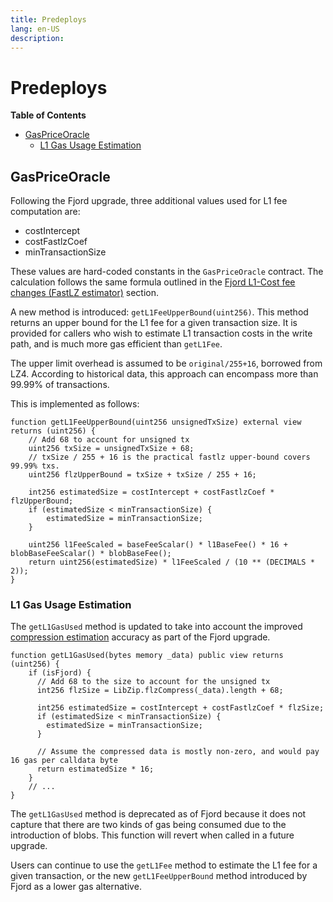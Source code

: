 ```yaml
---
title: Predeploys
lang: en-US
description: 
---
```


# Predeploys

<!-- START doctoc generated TOC please keep comment here to allow auto update -->
<!-- DON'T EDIT THIS SECTION, INSTEAD RE-RUN doctoc TO UPDATE -->
**Table of Contents**

- [GasPriceOracle](#gaspriceoracle)
  - [L1 Gas Usage Estimation](#l1-gas-usage-estimation)

<!-- END doctoc generated TOC please keep comment here to allow auto update -->

## GasPriceOracle

Following the Fjord upgrade, three additional values used for L1 fee computation are:

- costIntercept
- costFastlzCoef
- minTransactionSize

These values are hard-coded constants in the `GasPriceOracle` contract. The
calculation follows the same formula outlined in the
[Fjord L1-Cost fee changes (FastLZ estimator)](./exec-engine.md#fjord-l1-cost-fee-changes-fastlz-estimator)
section.

A new method is introduced: `getL1FeeUpperBound(uint256)`. This method returns an upper bound for the L1 fee
for a given transaction size. It is provided for callers who wish to estimate L1 transaction costs in the
write path, and is much more gas efficient than `getL1Fee`.

The upper limit overhead is assumed to be `original/255+16`, borrowed from LZ4. According to historical data, this
approach can encompass more than 99.99% of transactions.

This is implemented as follows:

```solidity
function getL1FeeUpperBound(uint256 unsignedTxSize) external view returns (uint256) {
    // Add 68 to account for unsigned tx
    uint256 txSize = unsignedTxSize + 68;
    // txSize / 255 + 16 is the practical fastlz upper-bound covers 99.99% txs.
    uint256 flzUpperBound = txSize + txSize / 255 + 16;

    int256 estimatedSize = costIntercept + costFastlzCoef * flzUpperBound;
    if (estimatedSize < minTransactionSize) {
        estimatedSize = minTransactionSize;
    }
  
    uint256 l1FeeScaled = baseFeeScalar() * l1BaseFee() * 16 + blobBaseFeeScalar() * blobBaseFee();
    return uint256(estimatedSize) * l1FeeScaled / (10 ** (DECIMALS * 2));
}
```

### L1 Gas Usage Estimation

The `getL1GasUsed` method is updated to take into account the improved [compression estimation](./exec-engine.md#fees)
accuracy as part of the Fjord upgrade.

```solidity
function getL1GasUsed(bytes memory _data) public view returns (uint256) {
    if (isFjord) {
      // Add 68 to the size to account for the unsigned tx
      int256 flzSize = LibZip.flzCompress(_data).length + 68;

      int256 estimatedSize = costIntercept + costFastlzCoef * flzSize;
      if (estimatedSize < minTransactionSize) {
        estimatedSize = minTransactionSize;
      }

      // Assume the compressed data is mostly non-zero, and would pay 16 gas per calldata byte
      return estimatedSize * 16;
    }
    // ...
}
```

The `getL1GasUsed` method is deprecated as of Fjord because it does not capture that there are
two kinds of gas being consumed due to the introduction of blobs. This function will revert when
called in a future upgrade.

Users can continue to use the `getL1Fee` method to estimate the L1 fee for a given transaction, or the
new `getL1FeeUpperBound` method introduced by Fjord as a lower gas alternative.
